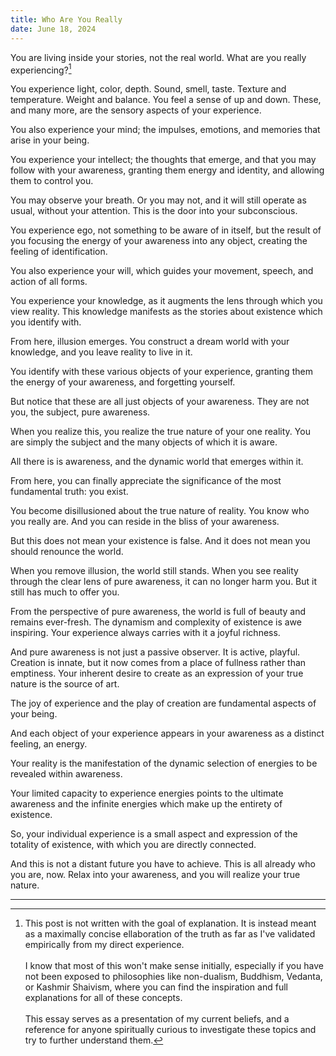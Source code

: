 ```yaml
---
title: Who Are You Really
date: June 18, 2024
---
```


You are living inside your stories, not the real world. What are you really experiencing?[^1]

You experience light, color, depth. Sound, smell, taste. Texture and temperature. Weight and balance. You feel a sense of up and down. These, and many more, are the sensory aspects of your experience.

You also experience your mind; the impulses, emotions, and memories that arise in your being.

You experience your intellect; the thoughts that emerge, and that you may follow with your awareness, granting them energy and identity, and allowing them to control you.

You may observe your breath. Or you may not, and it will still operate as usual, without your attention. This is the door into your subconscious.

You experience ego, not something to be aware of in itself, but the result of you focusing the energy of your awareness into any object, creating the feeling of identification.

You also experience your will, which guides your movement, speech, and action of all forms.

You experience your knowledge, as it augments the lens through which you view reality. This knowledge manifests as the stories about existence which you identify with.

From here, illusion emerges. You construct a dream world with your knowledge, and you leave reality to live in it.

You identify with these various objects of your experience, granting them the energy of your awareness, and forgetting yourself.

But notice that these are all just objects of your awareness. They are not you, the subject, pure awareness.

When you realize this, you realize the true nature of your one reality. You are simply the subject and the many objects of which it is aware.

All there is is awareness, and the dynamic world that emerges within it.

From here, you can finally appreciate the significance of the most fundamental truth: you exist.

You become disillusioned about the true nature of reality. You know who you really are. And you can reside in the bliss of your awareness.

But this does not mean your existence is false. And it does not mean you should renounce the world.

When you remove illusion, the world still stands. When you see reality through the clear lens of pure awareness, it can no longer harm you. But it still has much to offer you.

From the perspective of pure awareness, the world is full of beauty and remains ever-fresh. The dynamism and complexity of existence is awe inspiring. Your experience always carries with it a joyful richness.

And pure awareness is not just a passive observer. It is active, playful. Creation is innate, but it now comes from a place of fullness rather than emptiness. Your inherent desire to create as an expression of your true nature is the source of art.

The joy of experience and the play of creation are fundamental aspects of your being.

And each object of your experience appears in your awareness as a distinct feeling, an energy.

Your reality is the manifestation of the dynamic selection of energies to be revealed within awareness.

Your limited capacity to experience energies points to the ultimate awareness and the infinite energies which make up the entirety of existence.

So, your individual experience is a small aspect and expression of the totality of existence, with which you are directly connected.

And this is not a distant future you have to achieve. This is all already who you are, now. Relax into your awareness, and you will realize your true nature.

---

[^1]: This post is not written with the goal of explanation. It is instead meant as a maximally concise ellaboration of the truth as far as I've validated empirically from my direct experience.<br/><br/>I know that most of this won't make sense initially, especially if you have not been exposed to philosophies like non-dualism, Buddhism, Vedanta, or Kashmir Shaivism, where you can find the inspiration and full explanations for all of these concepts.<br/><br/> This essay serves as a presentation of my current beliefs, and a reference for anyone spiritually curious to investigate these topics and try to further understand them.
